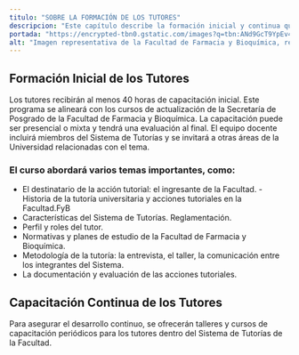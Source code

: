 ```yaml
---
titulo: "SOBRE LA FORMACIÓN DE LOS TUTORES"
descripcion: "Este capítulo describe la formación inicial y continua que recibirán los tutores para mejorar sus habilidades en el sistema de tutorías."
portada: "https://encrypted-tbn0.gstatic.com/images?q=tbn:ANd9GcT9YpEv4nrT0oqugqBpWSpEdc737WIjjsfq9pjs-wV4j5VdDtSUQOpilAvsWy_InYdMX9k&usqp=CAU"
alt: "Imagen representativa de la Facultad de Farmacia y Bioquímica, relacionada sobre la formación de los tutores."
---
```


## Formación Inicial de los Tutores

Los tutores recibirán al menos 40 horas de capacitación inicial. Este programa se alineará con los cursos de actualización de la Secretaría de Posgrado de la Facultad de Farmacia y Bioquímica. La capacitación puede ser presencial o mixta y tendrá una evaluación al final. El equipo docente incluirá miembros del Sistema de Tutorías y se invitará a otras áreas de la Universidad relacionadas con el tema.

### El curso abordará varios temas importantes, como:

- El destinatario de la acción tutorial: el ingresante de la Facultad. - Historia de la tutoría universitaria y acciones tutoriales en la Facultad.FyB
- Características del Sistema de Tutorías. Reglamentación.
- Perfil y roles del tutor.
- Normativas y planes de estudio de la Facultad de Farmacia y Bioquímica.
- Metodología de la tutoría: la entrevista, el taller, la comunicación entre los integrantes del Sistema.
- La documentación y evaluación de las acciones tutoriales.

## Capacitación Continua de los Tutores

Para asegurar el desarrollo continuo, se ofrecerán talleres y cursos de capacitación periódicos para los tutores dentro del Sistema de Tutorías de la Facultad.
